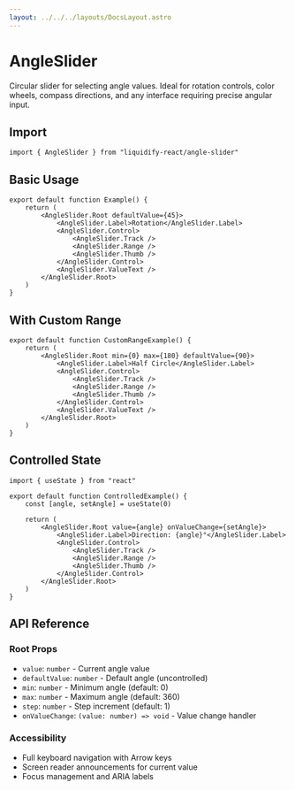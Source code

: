```yaml
---
layout: ../../../layouts/DocsLayout.astro
---
```


# AngleSlider

Circular slider for selecting angle values. Ideal for rotation controls, color wheels, compass directions, and any interface requiring precise angular input.

## Import

```tsx
import { AngleSlider } from "liquidify-react/angle-slider"
```

## Basic Usage

```tsx
export default function Example() {
	return (
		<AngleSlider.Root defaultValue={45}>
			<AngleSlider.Label>Rotation</AngleSlider.Label>
			<AngleSlider.Control>
				<AngleSlider.Track />
				<AngleSlider.Range />
				<AngleSlider.Thumb />
			</AngleSlider.Control>
			<AngleSlider.ValueText />
		</AngleSlider.Root>
	)
}
```

## With Custom Range

```tsx
export default function CustomRangeExample() {
	return (
		<AngleSlider.Root min={0} max={180} defaultValue={90}>
			<AngleSlider.Label>Half Circle</AngleSlider.Label>
			<AngleSlider.Control>
				<AngleSlider.Track />
				<AngleSlider.Range />
				<AngleSlider.Thumb />
			</AngleSlider.Control>
			<AngleSlider.ValueText />
		</AngleSlider.Root>
	)
}
```

## Controlled State

```tsx
import { useState } from "react"

export default function ControlledExample() {
	const [angle, setAngle] = useState(0)
	
	return (
		<AngleSlider.Root value={angle} onValueChange={setAngle}>
			<AngleSlider.Label>Direction: {angle}°</AngleSlider.Label>
			<AngleSlider.Control>
				<AngleSlider.Track />
				<AngleSlider.Range />
				<AngleSlider.Thumb />
			</AngleSlider.Control>
		</AngleSlider.Root>
	)
}
```

## API Reference

### Root Props
- `value`: `number` - Current angle value
- `defaultValue`: `number` - Default angle (uncontrolled)
- `min`: `number` - Minimum angle (default: 0)
- `max`: `number` - Maximum angle (default: 360)
- `step`: `number` - Step increment (default: 1)
- `onValueChange`: `(value: number) => void` - Value change handler

### Accessibility
- Full keyboard navigation with Arrow keys
- Screen reader announcements for current value
- Focus management and ARIA labels
